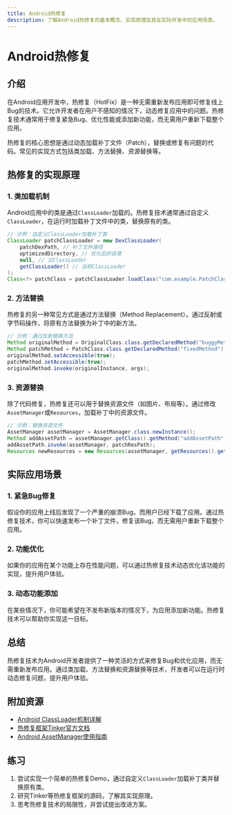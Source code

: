 ```yaml
---
title: Android热修复
description: 了解Android热修复的基本概念、实现原理及其在实际开发中的应用场景。
---
```


# Android热修复

## 介绍

在Android应用开发中，热修复（HotFix）是一种无需重新发布应用即可修复线上Bug的技术。它允许开发者在用户不感知的情况下，动态修复应用中的问题。热修复技术通常用于修复紧急Bug、优化性能或添加新功能，而无需用户重新下载整个应用。

热修复的核心思想是通过动态加载补丁文件（Patch），替换或修复有问题的代码。常见的实现方式包括类加载、方法替换、资源替换等。

## 热修复的实现原理

### 1. 类加载机制

Android应用中的类是通过`ClassLoader`加载的。热修复技术通常通过自定义`ClassLoader`，在运行时加载补丁文件中的类，替换原有的类。

```java
// 示例：自定义ClassLoader加载补丁类
ClassLoader patchClassLoader = new DexClassLoader(
    patchDexPath, // 补丁文件路径
    optimizedDirectory, // 优化后的目录
    null, // 父ClassLoader
    getClassLoader() // 当前ClassLoader
);
Class<?> patchClass = patchClassLoader.loadClass("com.example.PatchClass");
```

### 2. 方法替换

热修复的另一种常见方式是通过方法替换（Method Replacement）。通过反射或字节码操作，将原有方法替换为补丁中的新方法。

```java
// 示例：通过反射替换方法
Method originalMethod = OriginalClass.class.getDeclaredMethod("buggyMethod");
Method patchMethod = PatchClass.class.getDeclaredMethod("fixedMethod");
originalMethod.setAccessible(true);
patchMethod.setAccessible(true);
originalMethod.invoke(originalInstance, args);
```

### 3. 资源替换

除了代码修复，热修复还可以用于替换资源文件（如图片、布局等）。通过修改`AssetManager`或`Resources`，加载补丁中的资源文件。

```java
// 示例：替换资源文件
AssetManager assetManager = AssetManager.class.newInstance();
Method addAssetPath = assetManager.getClass().getMethod("addAssetPath", String.class);
addAssetPath.invoke(assetManager, patchResPath);
Resources newResources = new Resources(assetManager, getResources().getDisplayMetrics(), getResources().getConfiguration());
```

## 实际应用场景

### 1. 紧急Bug修复

假设你的应用上线后发现了一个严重的崩溃Bug，而用户已经下载了应用。通过热修复技术，你可以快速发布一个补丁文件，修复该Bug，而无需用户重新下载整个应用。

### 2. 功能优化

如果你的应用在某个功能上存在性能问题，可以通过热修复技术动态优化该功能的实现，提升用户体验。

### 3. 动态功能添加

在某些情况下，你可能希望在不发布新版本的情况下，为应用添加新功能。热修复技术可以帮助你实现这一目标。

## 总结

热修复技术为Android开发者提供了一种灵活的方式来修复Bug和优化应用，而无需重新发布应用。通过类加载、方法替换和资源替换等技术，开发者可以在运行时动态修复问题，提升用户体验。

## 附加资源

- [Android ClassLoader机制详解](https://developer.android.com/reference/java/lang/ClassLoader)
- [热修复框架Tinker官方文档](https://github.com/Tencent/tinker)
- [Android AssetManager使用指南](https://developer.android.com/reference/android/content/res/AssetManager)

## 练习

1. 尝试实现一个简单的热修复Demo，通过自定义`ClassLoader`加载补丁类并替换原有类。
2. 研究Tinker等热修复框架的源码，了解其实现原理。
3. 思考热修复技术的局限性，并尝试提出改进方案。
